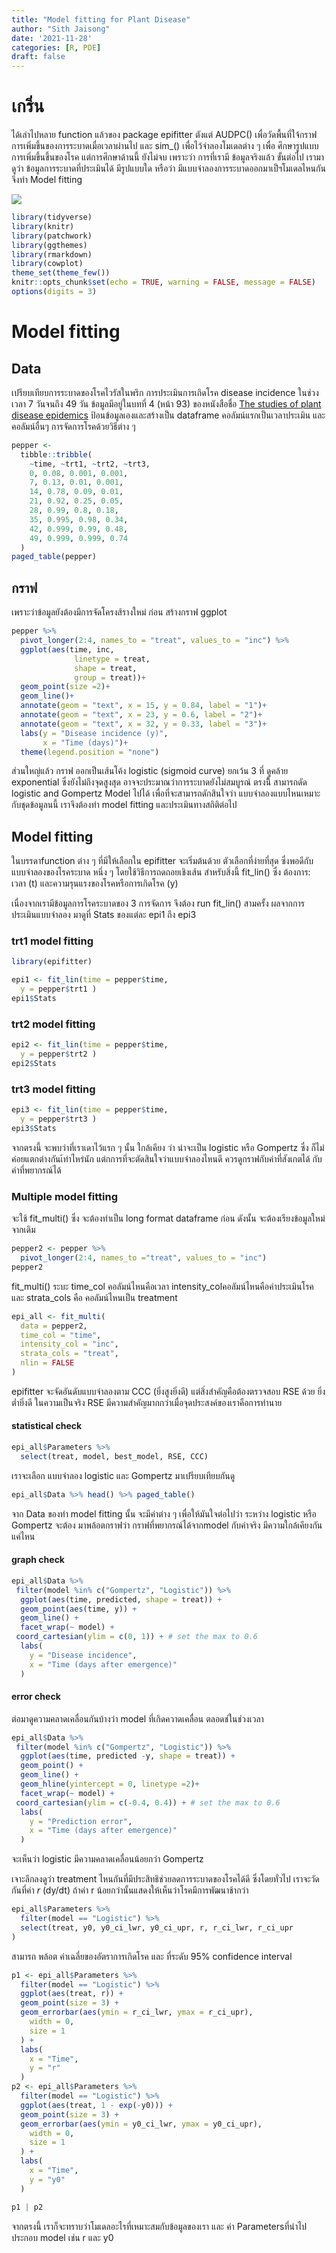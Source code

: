 ```yaml
---
title: "Model fitting for Plant Disease"
author: "Sith Jaisong"
date: '2021-11-28'
categories: [R, PDE]
draft: false
---
```


# เกริ่น

ได้เล่าไปหลาย function แล้วของ package epifitter ตังแต่ AUDPC() เพื่อวัดพื้นที่ใจ้กราฟการเพิ่มขึ้นของการระบาดเมื่อเวลาผ่านไป และ sim\_() เพื่อไว้จำลองโมเดลต่าง ๆ เพื่อ ศึกษารูปแบบการเพิ่มขึ้นขึ้นของโรค แต่การศึกษาด้านนี้ ยังไม่จบ เพราะว่า การที่เรามี ข้อมูลจริงแล้ว ขั้นต่อไป เรามาดูว่า ข้อมูลการระบาดที่ประเมินได้ มีรูปแบบใด หรือว่า มีแบบจำลองการระบาดออกมาเป็ฯโมเดลไหนกัน จึงทำ Model fitting

![](https://media.springernature.com/full/springer-static/image/art%253A10.1186%252Fs42483-021-00098-7/MediaObjects/42483_2021_98_Fig1_HTML.png?as=webp)

```r
library(tidyverse)
library(knitr)
library(patchwork)
library(ggthemes)
library(rmarkdown)
library(cowplot)
theme_set(theme_few())
knitr::opts_chunk$set(echo = TRUE, warning = FALSE, message = FALSE)
options(digits = 3)
```

# Model fitting

## Data

เปรียบเทียบการระบาดของโรคไวรัสในพริก การประเมินการเกิดโรค disease incidence ในช่วงเวลา 7 วันจนถึง 49 วัน ข้อมูลมีอยู่ในบทที่ 4 (หน้า 93) ของหนังสือชื่อ [The studies of plant disease epidemics](https://apsjournals.apsnet.org/doi/10.1094/9780890545058.004) ป้อนข้อมูลเองและสร้างเป็น dataframe คอลัมน์แรกเป็นเวลาประเมิน และคอลัมน์อื่นๆ การจัดการโรคด้วยวิธีต่าง ๆ

```r
pepper <-
  tibble::tribble(
    ~time, ~trt1, ~trt2, ~trt3,
    0, 0.08, 0.001, 0.001,
    7, 0.13, 0.01, 0.001,
    14, 0.78, 0.09, 0.01,
    21, 0.92, 0.25, 0.05,
    28, 0.99, 0.8, 0.18,
    35, 0.995, 0.98, 0.34,
    42, 0.999, 0.99, 0.48,
    49, 0.999, 0.999, 0.74
  )
paged_table(pepper)
```

## กราฟ

เพราะว่าข้อมูลยังต้องมีการจัดโครงส้รางใหม่ ก่อน สร้างกราฟ ggplot

```r
pepper %>%
  pivot_longer(2:4, names_to = "treat", values_to = "inc") %>%
  ggplot(aes(time, inc,
              linetype = treat,
              shape = treat,
              group = treat))+
  geom_point(size =2)+
  geom_line()+
  annotate(geom = "text", x = 15, y = 0.84, label = "1")+
  annotate(geom = "text", x = 23, y = 0.6, label = "2")+
  annotate(geom = "text", x = 32, y = 0.33, label = "3")+
  labs(y = "Disease incidence (y)",
       x = "Time (days)")+
  theme(legend.position = "none")
```

ส่วนใหญ่แล้ว กราฟ ออกเป็นเส้นโค้ง logistic (sigmoid curve) ยกเว้น 3 ที่ ดูคล้าย exponential ซึ่งยังไม่ถึงจุดสูงสุด อาจจะประมาณว่าการระบาดยังไม่สมบูรณ์ ตรงนี้ิ สามารถดัด logistic and Gompertz Model ไปได้ เพื่อที่จะสามารถดักสินใจว่า แบบจำลองแบบไหนเหมาะกับชุดข้อมูลนนี้ เราจึงต้องทำ model fitting และประเมินทางสถิติต่อไป

## Model fitting

ในบรรดาfunction ต่าง ๆ ที่มีให้เลือกใน epifitter จะเริ่มต้นด้วย ตัวเลือกที่ง่ายที่สุด ซึ่งพอดีกับแบบจำลองของโรคระบาด หนึ่ง ๆ โดยใช้วิธีการถดถอยเชิงเส้น สำหรับสิ่งนี้ fit_lin() ซึ่ง ต้องการ: เวลา (t) และความรุนแรงของโรคหรือการเกิดโรค (y)

เนื่องจากเรามีข้อมูลการโรคระบาดของ 3 การจัดการ จึงต้อง run fit_lin() สามครั้ง ผลจากการประเมินแบบจำลอง มาดูที่ Stats ของแต่ละ epi1 ถึง epi3

### trt1 model fitting

```r
library(epifitter)

epi1 <- fit_lin(time = pepper$time,  
  y = pepper$trt1 )
epi1$Stats
```

### trt2 model fitting

```r
epi2 <- fit_lin(time = pepper$time,  
  y = pepper$trt2 )
epi2$Stats
```

### trt3 model fitting

```r
epi3 <- fit_lin(time = pepper$time,  
  y = pepper$trt3 )
epi3$Stats
```

จากตรงนี้ จะพบว่าที่เราเดาไว้แรก ๆ นั้น ใกล้เคียง ว่า น่าจะเป็น logistic หรือ Gompertz ซึ่ง ก็ไม่ค่อยแตกต่างกันเ้ท่าไหร่นัก แต่กการที่จะตัดสินใจว่าแบบจำลองไหนดี ควรดูกราฟกับค่าที่สังเกตได้ กับ ค่าที่พยากรณ์ได้

### Multiple model fitting

จะใช้ fit_multi() ซึ่ง จะต้องทำเป็น long format dataframe ก่อน ดังนั้น จะต้องเรียงข้อมูลใหม่จากเดิม

```r
pepper2 <- pepper %>%
  pivot_longer(2:4, names_to ="treat", values_to = "inc")
pepper2
```

fit_multi() ระบะ time_col คอลัมน์ไหนคือเวลา intensity_colคอลัมน์ไหนคือค่าประเมินโรค และ strata_cols คือ คอลัมน์ไหนเป็น treatment

```r
epi_all <- fit_multi(
  data = pepper2,
  time_col = "time",
  intensity_col = "inc",
  strata_cols = "treat",
  nlin = FALSE
)
```

epifitter จะจัดอันดับแบบจำลองตาม CCC (ยิ่งสูงยิ่งดี) แต่สิ่งสำคัญคือต้องตรวจสอบ RSE ด้วย ยิ่งต่ำยิ่งดี ในความเป็นจริง RSE มีความสำคัญมากกว่าเมื่อจุดประสงค์ของเราคือการทำนาย

#### statistical check

```r
epi_all$Parameters %>%
  select(treat, model, best_model, RSE, CCC)
```

เราจะเลือก แบบจำลอง logistic และ Gompertz มาเปรียบเทียบกันดู

```r
epi_all$Data %>% head() %>% paged_table()
```

จาก Data ของทำ model fitting นั้น จะมีค่าต่าง ๆ เพื่อให้มันใจต่อไปว่า ระหว่าง logistic หรือ Gompertz จะต้อง มาพล้อตกราฟว่า กราฟที่พยากรณ์ได้จากmodel กับค่าจริง มีความใกล้เคียงกันแค่ไหน

#### graph check

```r
epi_all$Data %>%
 filter(model %in% c("Gompertz", "Logistic")) %>%
  ggplot(aes(time, predicted, shape = treat)) +
  geom_point(aes(time, y)) +
  geom_line() +
  facet_wrap(~ model) +
 coord_cartesian(ylim = c(0, 1)) + # set the max to 0.6
  labs(
    y = "Disease incidence",
    x = "Time (days after emergence)"
  )
```

#### error check

ต่อมาดูความคลาดเคลื่อนกันบ้างว่า model ที่เกิดควาดเคลื่อน ตลอดช่ในช่วงเวลา

```r
epi_all$Data %>%
 filter(model %in% c("Gompertz", "Logistic")) %>%
  ggplot(aes(time, predicted -y, shape = treat)) +
  geom_point() +
  geom_line() +
  geom_hline(yintercept = 0, linetype =2)+
  facet_wrap(~ model) +
 coord_cartesian(ylim = c(-0.4, 0.4)) + # set the max to 0.6
  labs(
    y = "Prediction error",
    x = "Time (days after emergence)"
  )
```

จะเห็นว่า logistic มีความคลาดเคลื่อนน้อยกว่า Gompertz

เจาะลึกลงดูว่า treatment ไหนกันที่มีประสิทธิช่วยลดการระบาดของโรคได้ดี ซึ่งโดยทั่วไป เราจะวัดกันที่ค่า *r* (dy/dt) ถ้าค่า r น้อยกว่านั้นแสดงให้เห็นว่าโรคมีการพัฒนาช้ากว่า

```r
epi_all$Parameters %>%
  filter(model == "Logistic") %>%
  select(treat, y0, y0_ci_lwr, y0_ci_upr, r, r_ci_lwr, r_ci_upr
)
```

สามารถ พล้อต ค่าเฉลี่ยของอัตราการเกิดโรค และ ที่ระดับ 95% confidence interval

```r
p1 <- epi_all$Parameters %>%
  filter(model == "Logistic") %>%
  ggplot(aes(treat, r)) +
  geom_point(size = 3) +
  geom_errorbar(aes(ymin = r_ci_lwr, ymax = r_ci_upr),
    width = 0,
    size = 1
  ) +
  labs(
    x = "Time",
    y = "r"
  )
p2 <- epi_all$Parameters %>%
  filter(model == "Logistic") %>%
  ggplot(aes(treat, 1 - exp(-y0))) +
  geom_point(size = 3) +
  geom_errorbar(aes(ymin = y0_ci_lwr, ymax = y0_ci_upr),
    width = 0,
    size = 1
  ) +
  labs(
    x = "Time",
    y = "y0"
  )

p1 | p2
```

จากตรงนี้ เราก็จะทราบว่าโมเดลอะไรที่เหมาะสมกับข้อมูลของเรา และ ค่า Parametersที่นำไปประกอบ model เช่น r และ y0
